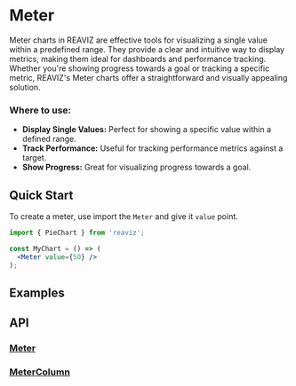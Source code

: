 
<Meta of={MeterStory} />

# Meter

Meter charts in REAVIZ are effective tools for visualizing a single value within a predefined range.
 They provide a clear and intuitive way to display metrics, making them ideal for dashboards and performance tracking.
 Whether you're showing progress towards a goal or tracking a specific metric, REAVIZ's Meter charts offer a straightforward and visually appealing solution.


### Where to use:
- **Display Single Values:** Perfect for showing a specific value within a defined range.
- **Track Performance:** Useful for tracking performance metrics against a target.
- **Show Progress:** Great for visualizing progress towards a goal.

## Quick Start
To create a meter, use import the `Meter` and give it `value` point.

```jsx
import { PieChart } from 'reaviz';

const MyChart = () => (
  <Meter value={50} />
);
```

## Examples
<ToggleCanvas of={MeterStory.Basic} storybook="charts-meter--basic" />

## API
### [Meter](https://github.com/reaviz/reaviz/blob/master/src/Meter/Meter.tsx)
<PropsTable name="Meter" />

### [MeterColumn](https://github.com/reaviz/reaviz/blob/master/src/Meter/MeterColumn.tsx)
<PropsTable name="MeterColumn" />
